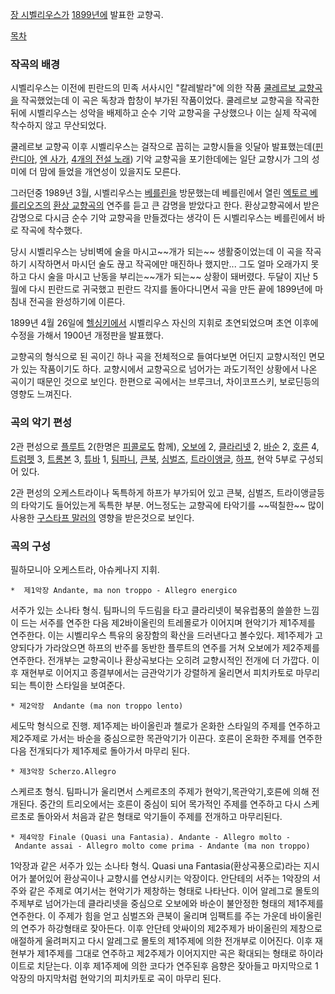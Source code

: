 [[장 시벨리우스]]가 [[1899년]]에 발표한 교향곡.

[[목차]]

=== 작곡의 배경 ===

시벨리우스는 이전에 핀란드의 민족 서사시인 "칼레발라"에 의한 작품 [[쿨레르보 교향곡]]을 작곡했었는데 이 곡은 독창과 합창이 부가된 작품이었다. 쿨레르보 교향곡을 작곡한 뒤에 시벨리우스는 성악을 배제하고 순수 기악 교향곡을 구상했으나 이는 실제 작곡에 착수하지 않고 무산되었다.

쿨레르보 교향곡 이후 시벨리우스는 걸작으로 꼽히는 교향시들을 잇달아 발표했는데([[핀란디아]], [[엔 사가]], [[4개의 전설 노래]]) 기악 교향곡을 포기한데에는 일단 교향시가 그의 성미에 더 맘에 들었을 개연성이 있을지도 모른다.

그러던중 1989년 3월, 시벨리우스는 [[베를린]]을 방문했는데 베를린에서 열린 [[엑토르 베를리오즈]]의 [[환상 교향곡]]의 연주를 듣고 큰 감명을 받았다고 한다. 환상교향곡에서 받은 감명으로 다시금 순수 기악 교향곡을 만들겠다는 생각이 든 시벨리우스는 베를린에서 바로 작곡에 착수했다.

당시 시벨리우스는 낭비벽에 술을 마시고~~개가 되는~~ 생활중이었는데 이 곡을 작곡하기 시작하면서 마시던 술도 끊고 작곡에만 매진하나 했지만... 그도 얼마 오래가지 못하고 다시 술을 마시고 난동을 부리는~~개가 되는~~ 상황이 돼버렸다. 두달이 지난 5월에 다시 핀란드로 귀국했고 핀란드 각지를 돌아다니면서 곡을 만든 끝에 1899년에 마침내 전곡을 완성하기에 이른다.

1899년 4월 26일에 [[헬싱키]]에서 시벨리우스 자신의 지휘로 초연되었으며 초연 이후에 수정을 가해서 1900년 개정판을 발표했다.

교향곡의 형식으로 된 곡이긴 하나 곡을 전체적으로 들여다보면 어딘지 교향시적인 면모가 있는 작품이기도 하다. 교향시에서 교향곡으로 넘어가는 과도기적인 상황에서 나온 곡이기 때문인 것으로 보인다. 한편으로 곡에서는 브루크너, 차이코프스키, 보로딘등의 영향도 느껴진다.

=== 곡의 악기 편성 ===

2관 편성으로 [[플루트]] 2(한명은 [[피콜로]]도 함께), [[오보에]] 2, [[클라리넷]] 2, [[바순]] 2, [[호른]] 4, [[트럼펫]] 3, [[트롬본]] 3, [[튜바]] 1, [[팀파니]], [[큰북]], [[심벌즈]], [[트라이앵글]], [[하프]], 현악 5부로 구성되어 있다.

2관 편성의 오케스트라이나 독특하게 하프가 부가되어 있고 큰북, 심벌즈, 트라이앵글등의 타악기도 들어있는게 독특한 부분. 어느정도는 교향곡에 타악기를 ~~떡칠한~~ 많이 사용한 [[구스타프 말러]]의 영향을 받은것으로 보인다. 

=== 곡의 구성 ===
{{{#!html
<iframe width="420" height="315" src="http://www.youtube.com/embed/qWE7_imNOzk" frameborder="0" allowfullscreen></iframe>}}}
필하모니아 오케스트라, 아슈케나지 지휘.


 *  제1악장 Andante, ma non troppo - Allegro energico 
서주가 있는 소나타 형식. 팀파니의 두드림을 타고 클라리넷이 북유럽풍의 쓸쓸한 느낌이 드는 서주를 연주한 다음 제2바이올린의 트레몰로가 이어지며 현악기가 제1주제를 연주한다. 이는 시벨리우스 특유의 웅장함의 확산을 드러낸다고 볼수있다. 제1주제가 고양되다가 가라앉으면 하프의 반주를 동반한 플루트의 연주를 거쳐 오보에가 제2주제를 연주한다. 전개부는 교향곡이나 환상곡보다는 오히려 교향시적인 전개에 더 가깝다. 이후 재현부로 이어지고 종결부에서는 금관악기가 강렬하게 울리면서 피치카토로 마무리되는 특이한 스타일을 보여준다.

 * 제2악장  Andante (ma non troppo lento) 
세도막 형식으로 진행. 제1주제는 바이올린과 첼로가 온화한 스타일의 주제를 연주하고 제2주제로 가서는 바순을 중심으로한 목관악기가 이끈다. 호른이 온화한 주제를 연주한 다음 전개되다가 제1주제로 돌아가서 마무리 된다.

 * 제3악장 Scherzo.Allegro 
스케르초 형식. 팀파니가 울리면서 스케르초의 주제가 현악기,목관악기,호른에 의해 전개된다. 중간의 트리오에서는 호른이 중심이 되어 목가적인 주제를 연주하고 다시 스케르초로 돌아와서 처음과 같은 형태로 악기들이 주제를 전개하고 마무리된다.

 * 제4악장 Finale (Quasi una Fantasia). Andante - Allegro molto - Andante assai - Allegro molto come prima - Andante (ma non troppo) 
1악장과 같은 서주가 있는 소나타 형식. Quasi una Fantasia(환상곡풍으로)라는 지시어가 붙어있어 환상곡이나 교향시를 연상시키는 악장이다. 안단테의 서주는 1악장의 서주와 같은 주제로 여기서는 현악기가 제창하는 형태로 나타난다. 이어 알레그로 몰토의 주제부로 넘어가는데 클라리넷을 중심으로 오보에와 바순이 불안정한 형태의 제1주제를 연주한다. 이 주제가 힘을 얻고 심벌즈와 큰북이 울리며 임팩트를 주는 가운데 바이올린의 연주가 하강형태로 잦아든다. 이후 안단테 앗싸이의 제2주제가 바이올린의 제창으로 애절하게 울려퍼지고 다시 알레그로 몰토의 제1주제에 의한 전개부로 이어진다. 이후 재현부가 제1주제를 그대로 연주하고 제2주제가 이어지지만 곡은 확대되는 형태로 하이라이트로 치닫는다. 이후 제1주제에 의한 코다가 연주된후 음향은 잦아들고 마지막으로 1악장의 마지막처럼 현악기의 피치카토로 곡이 마무리 된다.
